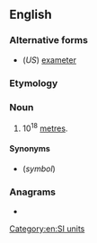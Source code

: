 {{also|examètre|exa-metre}}
==English==

===Alternative forms===
* (''US'') [[exameter]]

===Etymology===
{{prefix|en|exa|metre}}

===Noun===
{{en-noun}}

# 10<sup>18</sup> [[metre]]s.

====Synonyms====
* {{l|en|Em}} (''symbol'')

===Anagrams===
* {{anagrams|en|a=aeeemrtx|exameter|extreame}}

[[Category:en:SI units]]